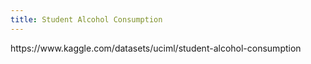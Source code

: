 ```yaml
---
title: Student Alcohol Consumption
---
```


https://www.kaggle.com/datasets/uciml/student-alcohol-consumption
